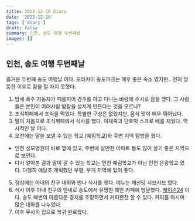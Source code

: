 ```yaml
---
title: 2023-12-10 Diary
date: '2023-12-10'
tags: ['diary']
draft: false
summary: 인천, 송도 여행 두번째날
images: []
---
```


## 인천, 송도 여행 두번째날

즐거운 두번째 송도 여행날 이다. 오라카이 송도파크는 매우 좋은 숙소 였지만.. 전혀 엉뚱한 이유로 잠을 잘 자지 못했다.

1. 밤새 폭주 자동차가 떼를지어 경주를 하고 다니는 바람에 수시로 잠을 깼다. 그 사람들은 본인이 여러사람 밤잠을 설치게 만든다는 것을 모르나?
2. 조식뷔페에서 조식을 먹었다. 특별한 구성은 없었지만, 음식 맛이 매우 뛰어났다.
3. 딸이 처음으로 조식뷔페에서 식사를 했다. 야채죽과 단호박 스프로 배를 채웠다. 역사적인 날 이다.
4. 오전에는 딸을 보낼 수 있는 학교 (예림학교)와 주변 지역 탐방을 했다. 
  - 인천 성모병원이 바로 옆에 있고, 주변에 살만한 아파트 들도 많아 살기 좋은 지역으로 보인다.
  - 다시 알아본 결과 딸이 갈 수 있는 학교는 인천 예림학교가 아닌 인천 은광학교 였다. 다행히 애당초 계획했던 부평, 부개 지역에 있어 좋다.
5. 점심에는 아내의 친구 내외와 만나 식사를 햇다. 메뉴는 채선당 샤브샤브 였다.
6. 식사 이후 아내 친구의 안내로 송도에서 유명한 해안 카페에 방문했다. [케이슨24](https://kko.to/aGng1f4ssi) 이다. 송도 해변의 아름다운 경치를 조망하면서 커피한잔 할 수 있다. 커피를 마시며 많은 대화를 나누었다.
7. 이후 무사히 집으로 복귀 완료했다.
